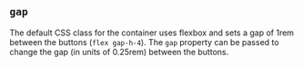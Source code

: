 
## `gap`

The default CSS class for the container uses flexbox and sets a gap of
1rem between the buttons (`flex gap-h-4`).
The `gap` property can be passed to change the gap (in units
of 0.25rem) between the buttons.

<Example
  Component={Gap}
  code={GapSrc}
  caption="gap"
  undent={2}
  expand
/>

